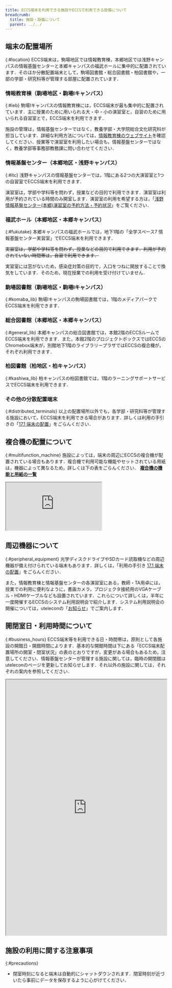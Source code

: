 ```yaml
---
title: ECCS端末を利用できる施設やECCSで利用できる設備について
breadcrumb:
  title: 施設・設備について
  parent: ../../
---
```



<WwweccEol systemName="ECCS端末"/>

## 端末の配置場所
{:#location}
ECCS端末は，駒場地区では情報教育棟，本郷地区では浅野キャンパスの情報基盤センターと本郷キャンパスの福武ホールに集中的に配置されています．そのほか分散配置端末として，駒場図書館・総合図書館・柏図書館や，一部の学部・研究科等が管理する部屋に配置されています．

### 情報教育棟（駒場地区・駒場Ⅰキャンパス）
{:#ieb}
駒場Ⅰキャンパスの情報教育棟には，ECCS端末が最も集中的に配置されています．主に授業のために用いられる大・中・小の演習室と，自習のために用いられる自習室とで，ECCS端末を利用できます．

施設の管理は，情報基盤センターではなく，教養学部・大学院総合文化研究科が担当しています．詳細な利用方法については，[情報教育棟のウェブサイト](https://sites.google.com/site/iebtokyouniv/)を確認してください．授業等で演習室を利用したい場合も，情報基盤センターではなく，教養学部等事務部教務課に問い合わせてください．

### 情報基盤センター（本郷地区・浅野キャンパス）
{:#itc}
浅野キャンパスの情報基盤センターでは，1階にある2つの大演習室と1つの自習室でECCS端末を利用できます．

演習室は，学部や学科等を問わず，授業などの目的で利用できます．演習室は利用が予約されている時間のみ開室します．演習室の利用を希望する方は，「[浅野情報基盤センター(本郷)演習室の予約方法・予約状況](http://www.ecc.u-tokyo.ac.jp/room/)」をご覧ください．

### 福武ホール（本郷地区・本郷キャンパス）
{:#fukutake}
本郷キャンパスの福武ホールでは，地下1階の「全学スペース7 情報基盤センター実習室」でECCS端末を利用できます．

~~実習室は，学部や学科等を問わず，授業などの目的で利用できます．利用が予約されていない時間帯は，自習で利用できます．~~

<div class="box">
  実習室には窓がないため，感染症対策の目的で，入口をつねに開放することで換気をしています．そのため，現在授業での利用を受け付けていません．
</div>

### 駒場図書館（駒場地区・駒場Ⅰキャンパス）
{:#komaba_lib}
駒場Ⅰキャンパスの駒場図書館では，1階のメディアパークでECCS端末を利用できます．

### 総合図書館（本郷地区・本郷キャンパス）
{:#general_lib}
本郷キャンパスの総合図書館では，本館2階のECCSルームでECCS端末を利用できます．また，本館2階のプロジェクトボックスではECCSのChromebox端末が，別館地下1階のライブラリープラザではECCSの複合機が，それぞれ利用できます．

### 柏図書館（柏地区・柏キャンパス）
{:#kashiwa_lib}
柏キャンパスの柏図書館では，1階のラーニングサポートサービスでECCS端末を利用できます．

### その他の分散配置端末
{:#distributed_terminals}
以上の配置場所以外でも，各学部・研究科等が管理する施設において，ECCS端末を利用できる場合があります．詳しくは利用の手引きの「[17.1 端末の配置](https://docs.google.com/document/d/e/2PACX-1vRSlrsLoHHPOvkqCw-r_IligLEhTvVwFAhcgrJ1tN75BYxrd4xtkEoVLHNUvoxeulv0UqTu8kkLTfYG/pub)」をごらんください．

## 複合機の配置について
{:#multifunction_machine}
施設によっては，端末の周辺にECCSの複合機が配置されている場合もあります．複合機で利用可能な機能やセットされている用紙は，機器によって異なるため，詳しくは下の表をごらんください．
<b class="box center">[複合機の機能と用紙の一覧](https://docs.google.com/spreadsheets/d/e/2PACX-1vTnxRnqGnFFNBuHo9lKIVwjERhd2_rFzbISj0niq9RrfX2uPN4Su7R4Cc-Lqin6w37In9-jnjJ6iKGG/pubhtml?gid=1410453096&single=true)</b>

<div class="iframe-container" style="--aspect-ratio: 75%;">
<iframe src="https://docs.google.com/spreadsheets/d/e/2PACX-1vTnxRnqGnFFNBuHo9lKIVwjERhd2_rFzbISj0niq9RrfX2uPN4Su7R4Cc-Lqin6w37In9-jnjJ6iKGG/pubhtml?gid=1410453096&amp;single=true&amp;widget=true&amp;headers=false"></iframe>
</div>

## 周辺機器について
{:#peripheral_equipment}
光学ディスクドライブやSDカード読取機などの周辺機器が備え付けられている端末もあります．詳しくは，「利用の手引き [17.1 端末の配置](https://docs.google.com/document/d/e/2PACX-1vRSlrsLoHHPOvkqCw-r_IligLEhTvVwFAhcgrJ1tN75BYxrd4xtkEoVLHNUvoxeulv0UqTu8kkLTfYG/pub)」をごらんください．

また，情報教育棟と情報基盤センターの各演習室にある，教師・TA用卓には，授業での利用に便利なように，書画カメラ，プロジェクタ接続用のVGAケーブル・HDMIケーブルなども設置されています．これらについて詳しくは，半年に一度開催するECCSのシステム利用説明会で紹介します．システム利用説明会の開催については，uteleconの「[お知らせ](/notice/)」でご案内します．

## 開閉室日・利用時間について
{:#business_hours}
ECCS端末等を利用できる日・時間帯は，原則として各施設の開館日・開館時間によります．基本的な開館時間は下にある「ECCS端末配置場所の開室・閉室状況」の表のとおりですが，変更がある場合もあるため，注意してください．情報基盤センターが管理する施設に関しては，臨時の開閉館はuteleconのページを更新してお知らせします．それ以外の施設に関しては，それぞれの案内を参照してください．

<div class="iframe-container" style="--aspect-ratio: 75%;">
<iframe src="https://docs.google.com/spreadsheets/d/e/2PACX-1vTnKnMjVimJP6B6Fy3-KjGRWt99o0w56_q7qAqiIzvJmkb8A0TdJoeUVisPa6leuhpLdGvfNC0oryI4/pubhtml?gid=0&amp;single=true&amp;widget=true&amp;headers=false" width="100%" height="800"></iframe>
</div>

## 施設の利用に関する注意事項
{:#precautions}
- 閉室時刻になると端末は自動的にシャットダウンされます．閉室時刻が近づいたら事前にデータを保存するように心がけてください．
